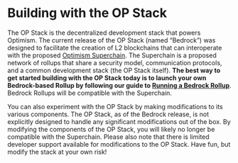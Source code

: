# Building with the OP Stack

The OP Stack is the decentralized development stack that powers Optimism. The current release of the OP Stack (named “Bedrock”) was designed to facilitate the creation of L2 blockchains that can interoperate with the proposed [Optimism Superchain](https://app.optimism.io/superchain/). The Superchain is a proposed network of rollups that share a security model, communication protocols, and a common development stack (the OP Stack itself). **The best way to get started building with the OP Stack today is to launch your own Bedrock-based Rollup by following our guide to [Running a Bedrock Rollup](./getting-started.md)**. Bedrock Rollups will be compatible with the Superchain.

You can also experiment with the OP Stack by making modifications to its various components. The OP Stack, as of the Bedrock release, is not explicitly designed to handle any significant modifications out of the box. By modifying the components of the OP Stack, you will likely no longer be compatible with the Superchain. Please also note that there is limited developer support available for modifications to the OP Stack. Have fun, but modify the stack at your own risk!